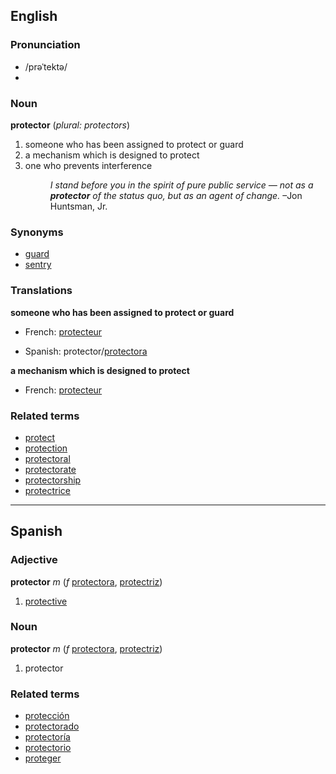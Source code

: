 == English ==
=== Pronunciation ===
*/prəˈtektə/
*{{AHD|prə-tĕk'tər}}

=== Noun ===
'''protector''' (''plural: protectors'')
#someone who has been assigned to protect or guard
#a mechanism which is designed to protect
#one who prevents interference
#:''I stand before you in the spirit of pure public service &mdash; not as a '''protector''' of the status quo, but as an agent of change.'' &ndash;Jon Huntsman, Jr.


=== Synonyms ===
*[[guard]]
*[[sentry]]

=== Translations ===
'''someone who has been assigned to protect or guard'''
{{top}}
* French: [[protecteur]]
{{mid}}
*Spanish: protector/[[protectora]]
{{bottom}}

'''a mechanism which is designed to protect'''
{{top}}
* French: [[protecteur]]
{{mid}}
{{bottom}}

=== Related terms ===
*[[protect]]
*[[protection]]
*[[protectoral]]
*[[protectorate]]
*[[protectorship]]
*[[protectrice]]

----

==Spanish==
===Adjective===
'''protector''' ''m'' (''f'' [[protectora]], [[protectriz]])

# [[protective]]

===Noun===
'''protector''' ''m'' (''f'' [[protectora]], [[protectriz]])

# protector

===Related terms===
*[[protección]]
*[[protectorado]]
*[[protectoría]]
*[[protectorio]]
*[[proteger]]
